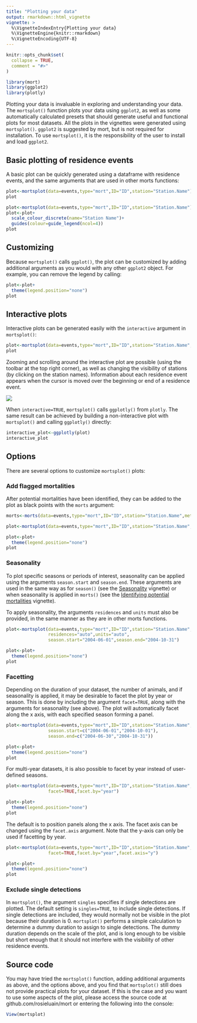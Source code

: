 ```yaml
---
title: "Plotting your data"
output: rmarkdown::html_vignette
vignette: >
  %\VignetteIndexEntry{Plotting your data}
  %\VignetteEngine{knitr::rmarkdown}
  %\VignetteEncoding{UTF-8}
---
```


```r
knitr::opts_chunk$set(
  collapse = TRUE,
  comment = "#>"
)
```

```r
library(mort)
library(ggplot2)
library(plotly)
```
Plotting your data is invaluable in exploring and understanding your data. The `mortsplot()` function plots your data using `ggplot2`, as well as some automatically calculated presets that should generate useful and functional plots for most datasets. All the plots in the vignettes were generated using `mortsplot()`. `ggplot2` is suggested by mort, but is not required for installation. To use `mortsplot()`, it is the responsibility of the user to install and load `ggplot2`. 

## Basic plotting of residence events
A basic plot can be quickly generated using a dataframe with residence events, and the same arguments that are used in other morts functions: 

```r
plot<-mortsplot(data=events,type="mort",ID="ID",station="Station.Name")
plot
```
```r
plot<-mortsplot(data=events,type="mort",ID="ID",station="Station.Name")
plot<-plot+
  scale_colour_discrete(name="Station Name")+
  guides(colour=guide_legend(ncol=4))
plot
```

## Customizing
Because `mortsplot()` calls `ggplot()`, the plot can be customized by adding additional arguments as you would with any other `ggplot2` object. For example, you can remove the legend by calling: 

```r
plot<-plot+
  theme(legend.position="none")
plot
```

## Interactive plots
Interactive plots can be generated easily with the `interactive` argument in `mortsplot()`: 

```r
plot<-mortsplot(data=events,type="mort",ID="ID",station="Station.Name",interactive=TRUE)
plot
```

Zooming and scrolling around the interactive plot are possible (using the toolbar at the top right corner), as well as changing the visibility of stations (by clicking on the station names). Information about each residence event appears when the cursor is moved over the beginning or end of a residence event.

<img src="https://github.com/rosieluain/mort/blob/main/man/figures/interactive_plot_ex.png"/>


When `interactive=TRUE`, `mortsplot()` calls `ggplotly()` from `plotly`. The same result can be achieved by building a non-interactive plot with `mortsplot()` and calling `ggplotly()` directly: 

```r
interactive_plot<-ggplotly(plot)
interactive_plot
```

## Options 
There are several options to customize `mortsplot()` plots: 

### Add flagged mortalities 
After potential mortalities have been identified, they can be added to the plot as black points with the `morts` argument: 
```r
morts<-morts(data=events,type="mort",ID="ID",station="Station.Name",method="all")
```
```r
plot<-mortsplot(data=events,type="mort",ID="ID",station="Station.Name",morts=morts)
```
````r

plot<-plot+
  theme(legend.position="none")
plot
`````

### Seasonality
To plot specific seasons or periods of interest, seasonality can be applied using the arguments `season.start` and `season.end`. These arguments are used in the same way as for `season()` (see the [Seasonality](https://rosieluain.github.io/mort/articles/a4_season.html) vignette) or when seasonality is applied in `morts()` (see the [Identifying potential mortalities](https://rosieluain.github.io/mort/articles/a2_morts.html) vignette). 

To apply seasonality, the arguments `residences` and `units` must also be provided, in the same manner as they are in other morts functions. 

```r
plot<-mortsplot(data=events,type="mort",ID="ID",station="Station.Name",
                residences="auto",units="auto",
                season.start="2004-06-01",season.end="2004-10-31")
```
```r
plot<-plot+
  theme(legend.position="none")
plot
```

### Facetting 
Depending on the duration of your dataset, the number of animals, and if seasonality is applied, it may be desirable to facet the plot by year or season. This is done by including the argument `facet=TRUE`, along with the arguments for seasonality (see above). The plot will automatically facet along the x axis, with each specified season forming a panel. 

```r
plot<-mortsplot(data=events,type="mort",ID="ID",station="Station.Name",facet=TRUE,
                season.start=c("2004-06-01","2004-10-01"),
                season.end=c("2004-06-30","2004-10-31"))
```
```r
plot<-plot+
  theme(legend.position="none")
plot
```

For multi-year datasets, it is also possible to facet by year instead of user-defined seasons. 

```r
plot<-mortsplot(data=events,type="mort",ID="ID",station="Station.Name",
                facet=TRUE,facet.by="year")
```
```r
plot<-plot+
  theme(legend.position="none")
plot
```

The default is to position panels along the x axis. The facet axis can be changed using the `facet.axis` argument. Note that the y-axis can only be used if facetting by year. 

```r
plot<-mortsplot(data=events,type="mort",ID="ID",station="Station.Name",
                facet=TRUE,facet.by="year",facet.axis="y")
```
```r
plot<-plot+
  theme(legend.position="none")
plot
```

### Exclude single detections
In `mortsplot()`, the argument `singles` specifies if single detections are plotted. The default setting is `singles=TRUE`, to include single detections. If single detections are included, they would normally not be visible in the plot because their duration is 0. `mortsplot()` performs a simple calculation to determine a dummy duration to assign to single detections. The dummy duration depends on the scale of the plot, and is long enough to be visible but short enough that it should not interfere with the visibility of other residence events. 

<!-- Plots with and without single detections  -->

## Source code
You may have tried the `mortsplot()` function, adding additional arguments as above, and the options above, and you find that `mortsplot()` still does not provide practical plots for your dataset. If this is the case and you want to use some aspects of the plot, please access the source code at github.com/rosieluain/mort or entering the following into the console: 

```r
View(mortsplot)
```





